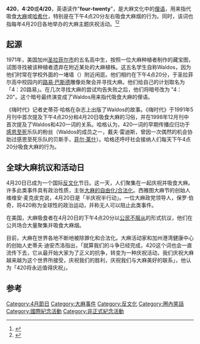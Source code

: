 {{Infobox holiday|holiday_name=420|type=世俗节日|image=Louis Pasteur statue, San Rafael High School (crop).jpg|imagesize=|caption=圣拉菲尔高中校园内的路易·巴斯德雕像，由贝尼·布法诺于1940年完成。这里是1971年首次420聚会的地点。|official_name=|nickname=|observedby=[[大麻|大麻]][[反文化|反文化]]成员，[[大麻合法化|大麻合法化]]支持者，[[宗教致幻剂|宗教致幻剂]]使用者和[[通灵主义|通灵主义]]者，以及其他大麻使用者|date=每年4月20日或每天下午4点20分|observances=吸食大麻}}'''420'''，'''4:20'''或'''4/20'''，英语读作"'''four-twenty'''"，是大麻文化中的[[俚语|俚语]]，用来指代吸食[[大麻|大麻]]或[[哈希什|哈希什]]，特别是在下午4点20分左右吸食大麻烟的行为。同时，该词也指每年4月20日各地举办的大麻主题庆祝活动。<ref name="UCSC">{{Cite web|title=Thousands at UCSC burn one to mark cannabis holiday|url=http://www.santacruzsentinel.com/archive/2007/April/24/local/stories/08local.htm|author=King|date=2007-04-24|first=Matt|work=[[Santa_Cruz_Sentinel|Santa Cruz Sentinel]]|archiveurl=https://web.archive.org/web/20070426081319/http://www.santacruzsentinel.com/archive/2007/April/24/local/stories/08local.htm|archivedate=2007-04-26}}</ref><ref name="McCoy 2014">{{Cite web|title=The strange story of how the pot holiday '4/20' got its name|url=https://www.washingtonpost.com/news/morning-mix/wp/2014/04/18/the-strange-story-of-how-the-pot-holiday-420-got-its-name/|accessdate=2020-04-18|author=McCoy|date=2014-04-18|first=Terrence|work=The Washington Post|archive-date=2020-10-30|archive-url=https://web.archive.org/web/20201030144647/https://www.washingtonpost.com/news/morning-mix/wp/2014/04/18/the-strange-story-of-how-the-pot-holiday-420-got-its-name/}}</ref>

== 起源 ==
1971年，美国加州[[圣拉菲尔_(加利福尼亚州)|圣拉菲尔市]]的五名高中生，按照一位大麻种植者制作的藏宝图，试图寻找被该种植者遗弃在附近某处的大麻植株。这五名学生自称Waldos，因为他们时常在学校外面的一堵墙（{{lang|en|wall}}）附近闲逛。他们相约在下午4点20分，于圣拉菲尔高中校园内的[[路易·巴斯德|路易·巴斯德]]雕像处聚会并寻找大麻。他们给自己的计划取名为「4：20路易」。在几次寻找大麻的尝试均告失败之后，他们将暗号改为 "4：20"。这个暗号最终演变成了Waldos用来指代吸食大麻的俚语。

《嗨时代》记者史蒂芬·哈格在杂志上出版了Waldos的故事。《嗨时代》于1991年5月刊中首次提及下午4点20分和4月20日吸食大麻的习俗，并在1998年12月刊中首次提及了Waldos和420一词的关系。哈格认为，420一词的早期传播应归功于[[感恩至死|感恩至死]]乐队的粉丝（Waldos的成员之一，戴夫·雷迪斯，曾因一次偶然的机会协助过感恩至死乐队的贝斯手，[[菲尔·莱什|菲尔·莱什]]）。哈格还呼吁社会接纳人们每天下午4点20分吸食大麻的行为。

== 全球大麻抗议和活动日 ==
4月20日已成为一个国际[[反文化|反文化]]节日。这一天，人们聚集在一起庆祝并吸食大麻。许多此类事件具有政治性质，主张[[大麻的合法性|大麻的自由化/合法化]]。西雅图大麻节的创始人维维安·麦克皮克说，4月20日是「半庆祝半行动」。一位大麻政党领导人，保罗·伯奇，将420称为全球性的政治运动，并称无人可以阻止此类事件。

在美国，大麻吸食者在4月20日的下午4点20分以[[公民不服從|公民不服从]]的形式抗议，他们在公共场合大量聚集并吸食大麻烟。

目前，大麻在世界各地不断地被除罪化和合法化。大麻活动家和加州港湾健康中心的创始人史蒂夫·迪安杰洛指出，「就算我们的斗争已经完成，420这个词也会一直流传下去，它从最开始大家为了正义的抗争，转变为一种庆祝活动，我们庆祝大麻越来越为这个世界所接受，庆祝我们的胜利，庆祝我们与大麻美好的联系」，他认为「420将永远值得庆祝」。

== 参考 ==
{{reflist}}

{{娛樂性用藥}}
[[Category:4月節日|Category:4月節日]]
[[Category:大麻事件|Category:大麻事件]]
[[Category:反文化|Category:反文化]]
[[Category:圈內笑話|Category:圈內笑話]]
[[Category:國際紀念活動|Category:國際紀念活動]]
[[Category:非正式紀念活動|Category:非正式紀念活動]]